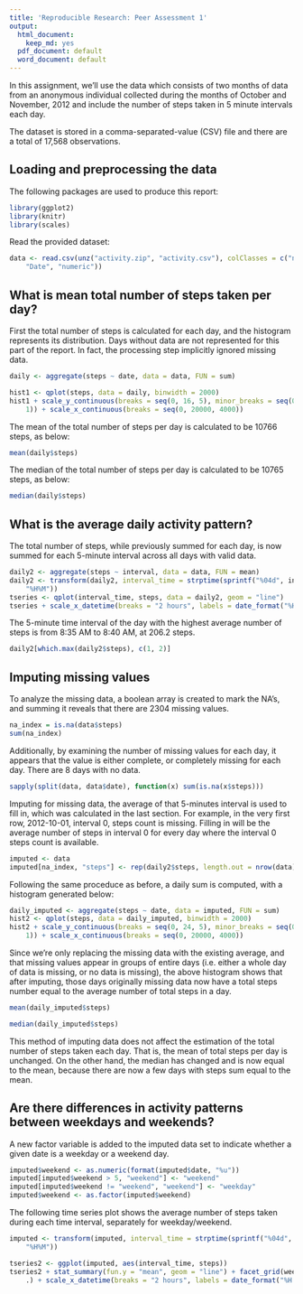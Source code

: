 ```yaml
---
title: 'Reproducible Research: Peer Assessment 1'
output:
  html_document:
    keep_md: yes
  pdf_document: default
  word_document: default
---
```


In this assignment, we'll use the data which consists of two months of data from an anonymous individual collected during the months of October and November, 2012 and include the number of steps taken in 5 minute intervals each day.

The dataset is stored in a comma-separated-value (CSV) file and there are a total of 17,568 observations.


## Loading and preprocessing the data

The following packages are used to produce this report:


```r
library(ggplot2)
library(knitr)
library(scales)
```

Read the provided dataset:


```r
data <- read.csv(unz("activity.zip", "activity.csv"), colClasses = c("numeric", 
    "Date", "numeric"))
```

## What is mean total number of steps taken per day?

First the total number of steps is calculated for each day, and the histogram represents its distribution.  Days without data are not represented for this part of the report.  In fact, the processing step implicitly ignored missing data.


```r
daily <- aggregate(steps ~ date, data = data, FUN = sum)

hist1 <- qplot(steps, data = daily, binwidth = 2000)
hist1 + scale_y_continuous(breaks = seq(0, 16, 5), minor_breaks = seq(0, 16, 
    1)) + scale_x_continuous(breaks = seq(0, 20000, 4000))
```

The mean of the total number of steps per day is calculated to be 10766 steps, as below:


```r
mean(daily$steps)
```
The median of the total number of steps per day is calculated to be 10765 steps, as below:

```r
median(daily$steps)
```

## What is the average daily activity pattern?

The total number of steps, while previously summed for each day, is now summed for each 5-minute interval across all days with valid data.


```r
daily2 <- aggregate(steps ~ interval, data = data, FUN = mean)
daily2 <- transform(daily2, interval_time = strptime(sprintf("%04d", interval), 
    "%H%M"))
tseries <- qplot(interval_time, steps, data = daily2, geom = "line")
tseries + scale_x_datetime(breaks = "2 hours", labels = date_format("%H:%M"))
```

The 5-minute time interval of the day with the highest average number of steps is from 8:35 AM to 8:40 AM, at 206.2 steps.


```r
daily2[which.max(daily2$steps), c(1, 2)]
```
## Imputing missing values

To analyze the missing data, a boolean array is created to mark the NA's, and summing it reveals that there are 2304 missing values.


```r
na_index = is.na(data$steps)
sum(na_index)
```

Additionally, by examining the number of missing values for each day, it appears that the value is either complete, or completely missing for each day.  There are 8 days with no data.



```r
sapply(split(data, data$date), function(x) sum(is.na(x$steps)))
```

Imputing for missing data, the average of that 5-minutes interval is used to fill in, which was calculated in the last section.  For example, in the very first row, 2012-10-01, interval 0, steps count is missing.  Filling in will be the average number of steps in interval 0 for every day where the interval 0 steps count is available.


```r
imputed <- data
imputed[na_index, "steps"] <- rep(daily2$steps, length.out = nrow(data))[na_index]
```

Following the same proceduce as before, a daily sum is computed, with a histogram generated below:


```r
daily_imputed <- aggregate(steps ~ date, data = imputed, FUN = sum)
hist2 <- qplot(steps, data = daily_imputed, binwidth = 2000)
hist2 + scale_y_continuous(breaks = seq(0, 24, 5), minor_breaks = seq(0, 24, 
    1)) + scale_x_continuous(breaks = seq(0, 20000, 4000))
```

Since we're only replacing the missing data with the existing average, and that missing values appear in groups of entire days (i.e. either a whole day of data is missing, or no data is missing), the above histogram shows that after imputing, those days originally missing data now have a total steps number equal to the average number of total steps in a day.


```r
mean(daily_imputed$steps)
```

```r
median(daily_imputed$steps)
```

This method of imputing data does not affect the estimation of the total number of steps taken each day.  That is, the mean of total steps per day is unchanged.  On the other hand, the median has changed and is now equal to the mean, because there are now a few days with steps sum equal to the mean.

## Are there differences in activity patterns between weekdays and weekends?

A new factor variable is added to the imputed data set to indicate whether a given date is a weekday or a weekend day.


```r
imputed$weekend <- as.numeric(format(imputed$date, "%u"))
imputed[imputed$weekend > 5, "weekend"] <- "weekend"
imputed[imputed$weekend != "weekend", "weekend"] <- "weekday"
imputed$weekend <- as.factor(imputed$weekend)
```


The following time series plot shows the average number of steps taken during each time interval, separately for weekday/weekend.


```r
imputed <- transform(imputed, interval_time = strptime(sprintf("%04d", interval), 
    "%H%M"))

tseries2 <- ggplot(imputed, aes(interval_time, steps))
tseries2 + stat_summary(fun.y = "mean", geom = "line") + facet_grid(weekend ~ 
    .) + scale_x_datetime(breaks = "2 hours", labels = date_format("%H:%M"))
```
